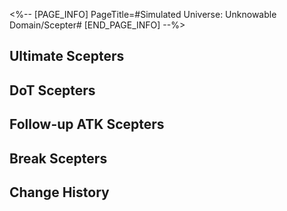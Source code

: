 <%-- [PAGE_INFO]
PageTitle=#Simulated Universe: Unknowable Domain/Scepter#
[END_PAGE_INFO] --%>
{{Simulated Universe: Unknowable Domain Tabs}}
{{Stub|General gameplay details}}

==Ultimate Scepters==
{{Scepter Information/Header}}
{{Scepter Information
|name     = Evolution Alter: Extreme{{subst:void|<!--$UPLOAD:<<SpriteOutput/Rogue/DLC/RogueMagic/SceptreIcon/SceptreFigures/RogueMagicScepter_Ultimate_01.png>-<Scepter Evolution Alter: Extreme.png>-<Scepter Icons>>-->}}
|type     = Charge
|unlock   = 
|effect   =
After an ally target uses Ultimate, restores 50 Charge. Attacks when Charge reaches 120.
----
{{Color|blue|"Bounce"}} deals Ice Ultimate DMG equal to {{Color|h|200%}} base DMG to random enemy targets, repeating {{SU Rarity Vars|8|12|16}} time(s). When dealing DMG, apply to the target 1 stack(s) of "Delay: Cataclysm": When Weakness is Broken, deals Ice Ultimate DMG equal to {{Color|h|150%}} to random enemy targets with "Delay: Cataclysm" and remove 1 stack of this effect, repeating until no target on the field possesses this effect. This effect stacks up to {{SU Rarity Vars|8|12|16}} time(s) and lasts for 2 turn(s). When the target with the effect is defeated, this effect is transferred to random enemy targets.
|story    = ''"Evolution is the antithesis of intellect. Only by devolving into the most fundamental state can one attain truth."''<br /><br />Is there a perfect medium for wisdom to exist? As the inorganic bionic neuron clusters of the Mechanical Emperor, the Scepters should possess the property of bearing intelligence. The School of Evolutionary Perfection scholars once suspected that #Rubert II used the Scepters as a cerebral extension of thought expansion to generate enough computational power to destroy half the universe with his mortal body. Though the IPC has imposed many restrictions on inorganic lifeform research projects, that has not prevented scholars' academic efforts from being slowly diverted from flesh to metal.<br />It is as Scholar Torkirk declared: Beyond minuscule protein balls and limited lifespans, we will eventually create intelligence that transcends all.<br /><div align="right"> &mdash; ''Chronicles of the Scholars' Strife'' Candelagraph Historian, Kerhasan</div>
|notes    = 
|mentions = 
}}
{{Scepter Information
|name     = Evolution Alter: Flesh{{subst:void|<!--$UPLOAD:<<SpriteOutput/Rogue/DLC/RogueMagic/SceptreIcon/SceptreFigures/RogueMagicScepter_Ultimate_02.png>-<Scepter Evolution Alter: Flesh.png>-<Scepter Icons>>-->}}
|type     = Charge
|unlock   = 
|effect   =
After ally targets attack, this unit regenerates 6 Charge(s) for every enemy target hit and attacks when its Charge reaches 120.
----
{{Color|blue|"AoE ATK"}} deals Fire Ultimate DMG equal to {{SU Rarity Vars|200%|300%|400%}} base DMG to all enemies, repeating 3 time(s). When attacking, applies to the target "Delay: Self-Immolation": After taking DMG exceeding 50% of Max HP, deals 1 time(s) of Fire Ultimate DMG equal to {{SU Rarity Vars|200%|300%|500%}} base DMG, removing the effect after it activates, lasting for 2 turn(s).
|story    = ''If the self-iteration of inorganic lifeforms bestowed them with transcendence, then organic life can also intentionally tread the path of active evolution, enhancing the functions of their intelligent medium. As such, the School of Evolutionary Perfection found a batch of excellent collaboration subjects &mdash; the Denizens of Abundance.''<br /><br />Is there a perfect medium for wisdom to exist? As the inorganic bionic neuron clusters of the Mechanical Emperor, the Scepters should possess the property of bearing intelligence. The School of Evolutionary Perfection scholars once suspected that #Rubert II used the Scepters as a cerebral extension of thought expansion to generate enough computational power to destroy half the universe with his mortal body. Though the IPC has imposed many restrictions on inorganic lifeform research projects, that has not prevented scholars' academic efforts from being slowly diverted from flesh to metal.<br />It is as Scholar Torkirk declared: Beyond minuscule protein balls and limited lifespans, we will eventually create intelligence that transcends all.<br /><div align="right"> &mdash; ''Chronicles of the Scholars' Strife'' Candelagraph Historian, Kerhasan</div>
|notes    = 
|mentions = 
}}
{{Scepter Information
|name     = Evolution Alter: Meme{{subst:void|<!--$UPLOAD:<<SpriteOutput/Rogue/DLC/RogueMagic/SceptreIcon/SceptreFigures/RogueMagicScepter_Ultimate_03.png>-<Scepter Evolution Alter: Meme.png>-<Scepter Icons>>-->}}
|type     = Charge
|unlock   = Clear "Someone's Mausoleum" to unlock
|effect   =
After an ally target takes action, restores 10 Charge. Attacks when Charge reaches 120.
----
{{Color|blue|"Blast"}} deals 1 instance(s) of Ice Ultimate DMG equal to {{SU Rarity Vars|200%|300%|400%}} base DMG to random enemy targets, and deals Ice Ultimate DMG equal to {{SU Rarity Vars|100%|150%|200%}} base DMG to adjacent targets, repeating 3 time(s). When attacking, applies to the target "Delay: Lunacy": After receiving Ultimate DMG from any ally target's attack, additionally take 1 instance(s) of Ice Ultimate DMG equal to {{SU Rarity Vars|100%|200%|400%}} base DMG, and deals Ice Ultimate DMG equal to {{SU Rarity Vars|50%|100%|200%}} base DMG to adjacent targets. This effect can activate no more than 2 time(s) and lasts 2 turn(s).
|story    = ''If all of humanity could be memetized, it is foreseeable that war, sickness, and many of society's conflicts will be permanently quelled. But if that time comes, will we be pathstriders of Erudition, or emissaries of Remembrance?''<br /><br />Is there a perfect medium for wisdom to exist? As the inorganic bionic neuron clusters of the Mechanical Emperor, the Scepters should possess the property of bearing intelligence. The School of Evolutionary Perfection scholars once suspected that #Rubert II used the Scepters as a cerebral extension of thought expansion to generate enough computational power to destroy half the universe with his mortal body. Though the IPC has imposed many restrictions on inorganic lifeform research projects, that has not prevented scholars' academic efforts from being slowly diverted from flesh to metal.<br />It is as Scholar Torkirk declared: Beyond minuscule protein balls and limited lifespans, we will eventually create intelligence that transcends all.<br /><div align="right"> &mdash; ''Chronicles of the Scholars' Strife'' Candelagraph Historian, Kerhasan</div>
|notes    = 
|mentions = 
}}
{{Scepter Information
|name     = Evolution Alter: Shapeless{{subst:void|<!--$UPLOAD:<<SpriteOutput/Rogue/DLC/RogueMagic/SceptreIcon/SceptreFigures/RogueMagicScepter_Ultimate_04.png>-<Scepter Evolution Alter: Shapeless.png>-<Scepter Icons>>-->}}
|type     = Speed
|unlock   = Clear "Future Rehearsal" to unlock
|effect   =
Summons a Scepter with 100 SPD. Attacks when taking action.
----
{{Color|blue|"Focus"}} deals 3 instance(s) of Quantum Ultimate DMG equal to {{SU Rarity Vars|300%|450%|600%}} base DMG to the enemy target with the highest HP. When attacking, applies to the target "Delay: Possession": For every 3 enemy target(s) defeated, take 3 instance(s) of Quantum Ultimate DMG equal to {{SU Rarity Vars|200%|300%|500%}} base DMG, effective for no more than 2 time(s), lasting for 2 turn(s).
|story    = ''The University of Veritas Secundum used "Is Shapeless the next evolutionary state of humanity" as a debate topic, but we know that be they heliobi or Sulank, a genius was never born from their ranks.''<br /><br />Is there a perfect medium for wisdom to exist? As the inorganic bionic neuron clusters of the Mechanical Emperor, the Scepters should possess the property of bearing intelligence. The School of Evolutionary Perfection scholars once suspected that #Rubert II used the Scepters as a cerebral extension of thought expansion to generate enough computational power to destroy half the universe with his mortal body. Though the IPC has imposed many restrictions on inorganic lifeform research projects, that has not prevented scholars' academic efforts from being slowly diverted from flesh to metal.<br />It is as Scholar Torkirk declared: Beyond minuscule protein balls and limited lifespans, we will eventually create intelligence that transcends all.<br /><div align="right"> &mdash; ''Chronicles of the Scholars' Strife'' Candelagraph Historian, Kerhasan</div>
|notes    = 
|mentions = 
}}
{{Scepter Information
|name     = Evolution Alter: Lunary{{subst:void|<!--$UPLOAD:<<SpriteOutput/Rogue/DLC/RogueMagic/SceptreIcon/SceptreFigures/RogueMagicScepter_Ultimate_05.png>-<Scepter Evolution Alter: Lunary.png>-<Scepter Icons>>-->}}
|type     = Speed
|unlock   = Clear "Fading Empire" to unlock
|effect   =
Summons a Scepter with 100 SPD. Attacks when taking action.
----
{{Color|blue|"AoE ATK"}} deals Fire Ultimate DMG equal to {{SU Rarity Vars|100%|150%|200%}} base DMG to all enemies, repeating 2 time(s). When attacking, applies to the target "Delay: Obliteration": When defeated, deals 1 instance(s) of Fire Ultimate DMG equal to {{SU Rarity Vars|320%|480%|800%}} base DMG to all enemies, removing the effect after it activates, lasting for 2 turn(s).
|story    = ''"Evolve! We need an evolution!" The mad Torkirk stood atop the bodies of his colleagues, eventually dying of heart failure.''<br /><br />Is there a perfect medium for wisdom to exist? As the inorganic bionic neuron clusters of the Mechanical Emperor, the Scepters should possess the property of bearing intelligence. The School of Evolutionary Perfection scholars once suspected that #Rubert II used the Scepters as a cerebral extension of thought expansion to generate enough computational power to destroy half the universe with his mortal body. Though the IPC has imposed many restrictions on inorganic lifeform research projects, that has not prevented scholars' academic efforts from being slowly diverted from flesh to metal.<br />It is as Scholar Torkirk declared: Beyond minuscule protein balls and limited lifespans, we will eventually create intelligence that transcends all.<br /><div align="right"> &mdash; ''Chronicles of the Scholars' Strife'' Candelagraph Historian, Kerhasan</div>
|notes    = 
|mentions = 
}}
{{Scepter Information
|name     = Evolution Alter: Mechanical{{subst:void|<!--$UPLOAD:<<SpriteOutput/Rogue/DLC/RogueMagic/SceptreIcon/SceptreFigures/RogueMagicScepter_Ultimate_06.png>-<Scepter Evolution Alter: Mechanical.png>-<Scepter Icons>>-->}}
|type     = Speed
|unlock   = Clear "Ice-Cold Technology" to unlock
|effect   =
Summons a Scepter with 100 SPD. Attacks when taking action.
----
{{Color|blue|"Blast"}} deals 3 instance(s) of Lightning Ultimate DMG equal to {{SU Rarity Vars|200%|300%|400%}} base DMG to the enemy target with the highest HP, and deals Lightning Ultimate DMG equal to {{SU Rarity Vars|100%|150%|200%}} base DMG to the adjacent targets. When attacking, applies to the target "Delay: Cleanse": When enemy targets enter battle, immediately deals 1 instance(s) of Lightning Ultimate DMG equal to {{SU Rarity Vars|100%|200%|500%}} base DMG, and deals Lightning Ultimate DMG equal to {{SU Rarity Vars|50%|100%|250%}} base DMG to adjacent targets. This effect can activate no more than 5 times and lasts for 2 turn(s). If no enemy targets enter battle, then deal this DMG to the holder of this effect.
|story    = ''"Equipped with an inorganic Anti-Organic Equation and an organic body, is the existence of Rubert II not the answer to the question?" After concluding the report at the forum, historical records on Scholar ████████ disappeared thereafter.''<br /><br />Is there a perfect medium for wisdom to exist? As the inorganic bionic neuron clusters of the Mechanical Emperor, the Scepters should possess the property of bearing intelligence. The School of Evolutionary Perfection scholars once suspected that #Rubert II used the Scepters as a cerebral extension of thought expansion to generate enough computational power to destroy half the universe with his mortal body. Though the IPC has imposed many restrictions on inorganic lifeform research projects, that has not prevented scholars' academic efforts from being slowly diverted from flesh to metal.<br />It is as Scholar Torkirk declared: Beyond minuscule protein balls and limited lifespans, we will eventually create intelligence that transcends all.<br /><div align="right"> &mdash; ''Chronicles of the Scholars' Strife'' Candelagraph Historian, Kerhasan</div>
|notes    = 
|mentions = 
}}
{{Scepter Information/Footer}}

==DoT Scepters==
{{Scepter Information/Header}}
{{Scepter Information
|name     = Creation Alter: Model Planet{{subst:void|<!--$UPLOAD:<<SpriteOutput/Rogue/DLC/RogueMagic/SceptreIcon/SceptreFigures/RogueMagicScepter_Dot_01.png>-<Scepter Creation Alter: Model Planet.png>-<Scepter Icons>>-->}}
|type     = Charge
|unlock   = 
|effect   =
After an ally target uses Ultimate, restores 50 Charge. Attacks when Charge reaches 120.
----
{{Color|blue|"Bounce"}} deals Fire DMG equals to {{Color|h|200%}} base DMG to random enemy targets, repeating {{SU Rarity Vars|8|12|16}} time(s). Every time it deals DMG, inflict 1 stack(s) of special Burn state, "Starcrown": At the start of each turn, takes Fire DoT equal to {{SU Rarity Vars|80%|100%|200%}} base DMG, stacking up to 4 time(s) and lasting for 2 turn(s). Each stack of "Starcrown" lowers the target's DEF by {{SU Rarity Vars|5%|7.5%|10%}}.
|story    = ''By arranging magnetic field particles according to the model, then compressing them, they successfully used the Scepters to create a small planet. In the face of such immense power provided just by a sliver of the emperor's estate, one is chilled to the bone even if it was merely described in verbiage.''<br /><br />Before embarking unto the starry skies, Professor Groudo of Longchime once opined that humanity could master the universe using only four fundamental forces. Scholars would later mockingly call this model the "Kingdom of Heaven." Just like everything else the Amber Lord did, the unobservability and irreproducibility of Imaginary energy and the Paths raised an insurmountable wall against the establishment of the grand unified equation. The experiments in analyzing the Paths by the School of Pure Creation are seen as blasphemous by the devout, but to reconstruct the entire cosmos with the smallest unit as its building block... Is that not the true manifestation of Erudition?<br />Scholars of the School of Pure Creation are like fireworks &mdash; ephemeral, yet leaving behind myriad sparks for future seekers of knowledge.<br /><div align="right"> &mdash; ''Chronicles of the Scholars' Strife'' Candelagraph Historian, Kerhasan</div>
|notes    = 
|mentions = 
}}
{{Scepter Information
|name     = Creation Alter: Integration{{subst:void|<!--$UPLOAD:<<SpriteOutput/Rogue/DLC/RogueMagic/SceptreIcon/SceptreFigures/RogueMagicScepter_Dot_04.png>-<Scepter Creation Alter: Integration.png>-<Scepter Icons>>-->}}
|type     = Speed
|unlock   = Clear "Ice-Cold Technology" to unlock
|effect   =
Summons a Scepter with 100 SPD. Attacks when taking action.
----
{{Color|blue|"Focus"}} deals 3 instance(s) of Quantum DMG equal to {{SU Rarity Vars|300%|450%|600%}} base DMG to the enemy target with the most DoTs in possession. Every time this DMG is dealt, 1 DoT on the target immediately deals DMG at a multiplier equal to {{SU Rarity Vars|200%|300%|500%}} of the original DMG.
|story    = ''The physical is the building block, and the energy is the puzzle. Piecing them together from particles, and finally the entire universe. In the age when the School of Pure Creation's wielded its influence at its grandest, you could have heard such an intelligent children's song across all corners of the Cosmos.''<br /><br />Before embarking unto the starry skies, Professor Groudo of Longchime once opined that humanity could master the universe using only four fundamental forces. Scholars would later mockingly call this model the "Kingdom of Heaven." Just like everything else the Amber Lord did, the unobservability and irreproducibility of Imaginary energy and the Paths raised an insurmountable wall against the establishment of the grand unified equation. The experiments in analyzing the Paths by the School of Pure Creation are seen as blasphemous by the devout, but to reconstruct the entire cosmos with the smallest unit as its building block, is that not the true manifestation of the Erudition?<br />Scholars of the School of Pure Creation are like fireworks &mdash; ephemeral, yet leaving behind myriad sparks for future seekers of knowledge.<br /><div align="right"> &mdash; ''Chronicles of the Scholars' Strife'' Candelagraph Historian, Kerhasan</div>
|notes    = 
|mentions = 
}}
{{Scepter Information
|name     = Creation Alter: Scan{{subst:void|<!--$UPLOAD:<<SpriteOutput/Rogue/DLC/RogueMagic/SceptreIcon/SceptreFigures/RogueMagicScepter_Dot_02.png>-<Scepter Creation Alter: Scan.png>-<Scepter Icons>>-->}}
|type     = Charge
|unlock   = 
|effect   =
When an enemy target is inflicted with DoT, restores 2 Charge. Attacks when Charge reaches 120.
----
{{Color|blue|"AoE ATK"}} deals Fire DMG equal to {{SU Rarity Vars|150%|200%|300%}} base DMG to all enemies, repeating 3 time(s), and immediately makes all DoTs currently possessed by the target to deal DMG at a multiplier of {{SU Rarity Vars|50%|75%|100%}} of the original DMG.
|story    = ''"Everyone try taking a step back, and view the individual as the smallest unit. Disperse and scan a Pathstrider's information &mdash; will one then be able to grasp the structural principles of a Pathstrider?" ███████ candidly confessed to his crimes. But up to the moment of his execution, his face was all smiles.''<br /><br />Before embarking unto the starry skies, Professor Groudo of Longchime once opined that humanity could master the universe using only four fundamental forces. Scholars would later mockingly call this model the "Kingdom of Heaven." Just like everything else the Amber Lord did, the unobservability and irreproducibility of imaginary energy and the Paths raised an insurmountable wall against the establishment of the grand unified equation. The experiments in analyzing the Paths by the School of Pure Creation are seen as blasphemous by the devout, but to reconstruct the entire cosmos with the smallest unit as its building block, is that not the true manifestation of the Erudition?<br />Scholars of the School of Pure Creation are like fireworks &mdash; ephemeral, yet leaving behind myriad sparks for future seekers of knowledge.<br /><div align="right"> &mdash; ''Chronicles of the Scholars' Strife'' Candelagraph Historian, Kerhasan</div>
|notes    = 
|mentions = 
}}
{{Scepter Information
|name     = Creation Alter: Error{{subst:void|<!--$UPLOAD:<<SpriteOutput/Rogue/DLC/RogueMagic/SceptreIcon/SceptreFigures/RogueMagicScepter_Dot_03.png>-<Scepter Creation Alter: Error.png>-<Scepter Icons>>-->}}
|type     = Charge
|unlock   = 
|effect   =
When an enemy target receives damage from DoTs, restores 2 Charge. Attacks when Charge reaches 120.
----
{{Color|blue|"Blast"}} deals 1 instance(s) of Wind DMG equal to {{SU Rarity Vars|200%|400%|800%}} base DMG to random enemy targets and deals Wind DMG equal to {{SU Rarity Vars|100%|200%|400%}} base DMG to adjacent targets, repeating 3 time(s). Inflict to the target the special Wind Shear state "Turbulence": At the start of every turn, take Wind DoT equal to {{SU Rarity Vars|200%|300%|400%}} base DMG, and inflict 1 DoT on this unit apart from "Turbulence" to 1 random adjacent target only at the start of a turn, lasting for 1 turn(s).
|story    = ''The analysis of the Celesticomet Alloy's composition concluded in failure. The IPC has declined to provide more samples for the School of Pure Creation. Matter affected by Preservation acquired unreproducible properties after the cooldown, and as such, had become a type of unique Curio.''<br /><br />Before embarking unto the starry skies, Professor Groudo of Longchime once opined that humanity could master the universe using only four fundamental forces. Scholars would later mockingly call this model the "Kingdom of Heaven." Just like everything else the Amber Lord did, the unobservability and irreproducibility of imaginary energy and the Paths raised an insurmountable wall against the establishment of the grand unified equation. The experiments in analyzing the Paths by the School of Pure Creation are seen as blasphemous by the devout, but to reconstruct the entire cosmos with the smallest unit as its building block, is that not the true manifestation of the Erudition?<br />Scholars of the School of Pure Creation are like fireworks &mdash; ephemeral, yet leaving behind myriad sparks for future seekers of knowledge.<br /><div align="right"> &mdash; ''Chronicles of the Scholars' Strife'' Candelagraph Historian, Kerhasan</div>
|notes    = 
|mentions = 
}}
{{Scepter Information
|name     = Creation Alter: Relevance{{subst:void|<!--$UPLOAD:<<SpriteOutput/Rogue/DLC/RogueMagic/SceptreIcon/SceptreFigures/RogueMagicScepter_Dot_05.png>-<Scepter Creation Alter: Relevance.png>-<Scepter Icons>>-->}}
|type     = Speed
|unlock   = Clear "Fading Empire" to unlock
|effect   =
Summons a Scepter with 100 SPD. Attacks when taking action.
----
{{Color|blue|"Bounce"}} deals Lightning DMG equal to {{Color|h|100%}} base DMG to random enemy targets, repeating {{SU Rarity Vars|8|12|16}} time(s). Every time it deals DMG, inflict 1 stack(s) of the special Shock state, "Ionization" stacking up to {{SU Rarity Vars|8|12|16}} time(s) and lasting for 2 turn(s): At the start of each turn, takes Lightning DoT equal to {{SU Rarity Vars|120%|150%|300%}} base DMG, and additionally takes effect 2 time(s) only at the start of a turn on a random target at a multiplier of {{Color|h|50%}} of the original DMG. Each stack increases the DMG multiplier by {{Color|h|10[i]%}}.
|story    = ''The power of the Paths, which connects pathstriders and Aeons &mdash; If we could grasp its occurrence mechanism and perform quantitative analysis, could we mass-produce pathstriders as industrial products? That was the question Mollett asked.''<br /><br />Before embarking unto the starry skies, Professor Groudo of Longchime once opined that humanity could master the universe using only four fundamental forces. Scholars would later mockingly call this model the "Kingdom of Heaven." Just like everything else the Amber Lord did, the unobservability and irreproducibility of imaginary energy and the Paths raised an insurmountable wall against the establishment of the grand unified equation. The experiments in analyzing the Paths by the School of Pure Creation are seen as blasphemous by the devout, but to reconstruct the entire cosmos with the smallest unit as its building block, is that not the true manifestation of the Erudition?<br />Scholars of the School of Pure Creation are like fireworks &mdash; ephemeral, yet leaving behind myriad sparks for future seekers of knowledge.<br /><div align="right"> &mdash; ''Chronicles of the Scholars' Strife'' Candelagraph Historian, Kerhasan</div>
|notes    = 
|mentions = 
}}
{{Scepter Information
|name     = Creation Alter: Revision{{subst:void|<!--$UPLOAD:<<SpriteOutput/Rogue/DLC/RogueMagic/SceptreIcon/SceptreFigures/RogueMagicScepter_Dot_06.png>-<Scepter Creation Alter: Revision.png>-<Scepter Icons>>-->}}
|type     = Speed
|unlock   = Clear "Future Rehearsal" to unlock
|effect   =
Summons a Scepter with 100 SPD. Attacks when taking action.
----
{{Color|blue|"AoE ATK"}} deals Physical DMG equal to {{SU Rarity Vars|200%|300%|400%}} base DMG to all enemies, repeating 2 time(s). When attacking, inflict the special Bleed effect "Peeled": At the start of every turn, takes Physical DoT, and makes all currently possessed DoTs deal DMG at a multiplier of {{SU Rarity Vars|100%|150%|300%}} of the original DMG only at the start of a turn, lasting for 2 turn(s).
|story    = ''The same command, run on the Scepters and planet Plato's creation unit, obtained different results. Regarding this, some have guessed that the relic purposely corrected the command's error in the black box while calculating the problem.''<br /><br />Before embarking unto the starry skies, Professor Groudo of Longchime once opined that humanity could master the universe using only four fundamental forces. Scholars would later mockingly call this model the "Kingdom of Heaven." Just like everything else the Amber Lord did, the unobservability and irreproducibility of imaginary energy and the Paths raised an insurmountable wall against the establishment of the grand unified equation. The experiments in analyzing the Paths by the School of Pure Creation are seen as blasphemous by the devout, but to reconstruct the entire cosmos with the smallest unit as its building block, is that not the true manifestation of the Erudition?<br />Scholars of the School of Pure Creation are like fireworks &mdash; ephemeral, yet leaving behind myriad sparks for future seekers of knowledge.<br /><div align="right"> &mdash; ''Chronicles of the Scholars' Strife'' Candelagraph Historian, Kerhasan</div>
|notes    = 
|mentions = 
}}
{{Scepter Information/Footer}}

==Follow-up ATK Scepters==
{{Scepter Information/Header}}
{{Scepter Information
|name     = Energy Alter: Stagnation{{subst:void|<!--$UPLOAD:<<SpriteOutput/Rogue/DLC/RogueMagic/SceptreIcon/SceptreFigures/RogueMagicScepter_Follow_01.png>-<Scepter Energy Alter: Stagnation.png>-<Scepter Icons>>-->}}
|type     = Charge
|unlock   = Clear "Ice-Cold Technology" to unlock
|effect   =
After an ally target takes action, restores 10 Charge. Attacks when Charge reaches 120.
----
{{Color|blue|"Bounce"}} deals Ice Follow-up ATK DMG equal to {{Color|h|150%}} base DMG to random enemy targets, repeating {{SU Rarity Vars|8|12|16}} time(s), and the first DMG instance against each target is guaranteed to CRIT. Each instance of DMG dealt inflicts "Disorient": When a target is hit by Follow-up ATK, this attack's CRIT Rate increases by {{Color|h|{{SU Rarity Vars|0.02|0.04|0.06}}[f1]%}} and CRIT DMG increases by {{SU Rarity Vars|4%|8%|12%}} for every debuff currently on the target. Up to 6 debuffs are taken into account, lasting for 2 turns.
|story    = ''As expected, the research of the School of Interstellar Energy Resources faced significant hurdles. Not only were they beset by technical bottlenecks, but there was also resistance from traditional energy suppliers. Even the different departments within the IPC had varying attitudes toward new energy sources.''<br /><br />During the Interstellar Energy War, the IPC invested massive funds to supercharge the progress of the Intelligentsia Guild's breakthrough developments in multiple fields, including drilling, energy storage, and detection. In order to achieve the goal of developing a new energy source superb in both quality and yield, the Scepter quotas of the various schools prioritized the research requirements of the School of Interstellar Energy Resources. Even so, there are multiple historical records stating that under the Guild's directives, the School of Interstellar Energy Resources once deliberately delayed the extrapolation progress of the Scepters...<br />By perusing later historical records, countless incidents caused the protraction of this war in the worst possible manner. I can't help but wonder if there is some unseen force in the darkness that is manipulating our path forward?<br /><div align="right"> &mdash; ''Chronicles of the Scholars' Strife'' Candelagraph Historian, Kerhasan</div>
|notes    = 
|mentions = 
}}
{{Scepter Information
|name     = Energy Alter: Compression{{subst:void|<!--$UPLOAD:<<SpriteOutput/Rogue/DLC/RogueMagic/SceptreIcon/SceptreFigures/RogueMagicScepter_Follow_02.png>-<Scepter Energy Alter: Compression.png>-<Scepter Icons>>-->}}
|type     = Charge
|unlock   = Clear "Fading Empire" to unlock
|effect   =
After an ally target performs Follow-up ATK, restores 20 Charge. Attacks when Charge reaches 120.
----
{{Color|blue|"Focus"}} deals 3 instance(s) of Wind Follow-up ATK DMG equal to {{SU Rarity Vars|300%|450%|600%}} base DMG to the enemy target who currently has the highest HP, with a 50% chance to CRIT and also inflicts "Disgrace": After every 4 attacks received, additionally receive 1 instance of Follow-up ATK DMG of a random Type equal to {{SU Rarity Vars|500%|750%|1000%}} base DMG, lasting for 2 turn(s).
|story    = ''A satirical poem that has made its rounds within the Guild for a century may yet explain everyone's enmity towards the School of Interstellar Energy Resources: The young own the most, the inept wear the crown, the laughable fill the stage, and the ignorant claim renown.''<br /><br />During the Interstellar Energy War, the IPC invested massive funds to supercharge the progress of the Intelligentsia Guild's breakthrough developments in multiple fields, including drilling, energy storage, and detection. In order to achieve the goal of developing a new energy source superb in both quality and yield, the Scepter quotas of the various schools prioritized the research requirements of the School of Interstellar Energy Resources. Even so, there are multiple historical records stating that under the Intelligentsia Guild's directives, the School of Interstellar Energy Resources once deliberately delayed the extrapolation progress of the Scepters...<br />By perusing later historical records, countless incidents caused the protraction of this war in the worst possible manner. I can't help but wonder if there is some unseen force in the darkness that is manipulating our path forward?<br /><div align="right"> &mdash; ''Chronicles of the Scholars' Strife'' Candelagraph Historian, Kerhasan</div>
|notes    = 
|mentions = 
}}
{{Scepter Information
|name     = Energy Alter: Saturation{{subst:void|<!--$UPLOAD:<<SpriteOutput/Rogue/DLC/RogueMagic/SceptreIcon/SceptreFigures/RogueMagicScepter_Follow_03.png>-<Scepter Energy Alter: Saturation.png>-<Scepter Icons>>-->}}
|type     = Charge
|unlock   = Clear "Fading Empire" to unlock
|effect   =
After an ally target uses Ultimate, restores 50 Charge. Attacks when Charge reaches 120.
----
{{Color|blue|"AoE ATK"}} deals Ice Follow-up ATK DMG equal to {{SU Rarity Vars|400%|600%|800%}} base DMG to all enemies with a 30% chance to CRIT, repeating 2 time(s). Also, inflict on the targets "Slander": When receiving DMG, the CRIT Rate of the DMG increases by {{SU Rarity Vars|5%|10%|15%}}. When taking CRIT DMG from Follow-up ATK, additionally take DMG of a random Type equal to {{SU Rarity Vars|10%|20%|30%}} base DMG, lasting for 2 turn(s).
|story    = ''As a matter of fact, the available amount of total energy of the cosmos in its current phase far exceeds its needs. Yet, this has not prevented the outbreak of wars across the universe.''<br /><br />During the Interstellar Energy War, the IPC invested massive funds to supercharge the progress of the Intelligentsia Guild's breakthrough developments in multiple fields, including drilling, energy storage, and detection. In order to achieve the goal of developing a new energy source superb in both quality and yield, the Scepter quotas of the various schools prioritized the research requirements of the School of Interstellar Energy Resources. Even so, there are multiple historical records stating that under the Intelligentsia Guild's directives, the School of Interstellar Energy Resources once deliberately delayed the extrapolation progress of the Scepters...<br />By perusing later historical records, countless incidents caused the protraction of this war in the worst possible manner. I can't help but wonder if there is some unseen force in the darkness that is manipulating our path forward?<br /><div align="right"> &mdash; ''Chronicles of the Scholars' Strife'' Candelagraph Historian, Kerhasan</div>
|notes    = 
|mentions = 
}}
{{Scepter Information
|name     = Energy Alter: Investment{{subst:void|<!--$UPLOAD:<<SpriteOutput/Rogue/DLC/RogueMagic/SceptreIcon/SceptreFigures/RogueMagicScepter_Follow_04.png>-<Scepter Energy Alter: Investment.png>-<Scepter Icons>>-->}}
|type     = Speed
|unlock   = Clear "Fading Empire" to unlock
|effect   =
Summons a Scepter with 100 SPD. Attacks when taking action.
----
{{Color|blue|"Bounce"}} deals Imaginary Follow-up ATK DMG equal to {{Color|h|200%}} base DMG to random enemy targets with a {{SU Rarity Vars|30%|40%|50%}} chance to CRIT, repeating {{SU Rarity Vars|8|12|16}} time(s). When dealing DMG, it inflicts 1 stack(s) of "Opportunism": Each stack increases the Follow-up ATK DMG taken by the target by {{SU Rarity Vars|4%|8%|12%}}, up to 6 stacks, lasting for 2 turn(s).
|story    = ''The development of energy isn't to ensure the well-being of everyone, but instead to prevent others from possessing more than you do.''<br /><br />During the Interstellar Energy War, the IPC invested massive funds to supercharge the progress of the Intelligentsia Guild's breakthrough developments in multiple fields, including drilling, energy storage, and detection. In order to achieve the goal of developing a new energy source superb in both quality and yield, the Scepter quotas of the various schools prioritized the research requirements of the School of Interstellar Energy Resources. Even so, there are multiple historical records stating that under the Intelligentsia Guild's directives, the School of Interstellar Energy Resources once deliberately delayed the extrapolation progress of the Scepters...<br />By perusing later historical records, countless incidents caused the protraction of this war in the worst possible manner. I can't help but wonder if there is some unseen force in the darkness that is manipulating our path forward?<br /><div align="right"> &mdash; ''Chronicles of the Scholars' Strife'' Candelagraph Historian, Kerhasan</div>
|notes    = 
|mentions = 
}}
{{Scepter Information
|name     = Energy Alter: Hypothetical{{subst:void|<!--$UPLOAD:<<SpriteOutput/Rogue/DLC/RogueMagic/SceptreIcon/SceptreFigures/RogueMagicScepter_Follow_05.png>-<Scepter Energy Alter: Hypothetical.png>-<Scepter Icons>>-->}}
|type     = Speed
|unlock   = Clear "Someone's Mausoleum" to unlock
|effect   =
Summons a Scepter with 100 SPD. Attacks when taking action.
----
{{Color|blue|"Focus"}} deals 3 instance(s) of Quantum Follow-up ATK DMG equal to {{SU Rarity Vars|300%|450%|600%}} base DMG to the enemy target who currently has the lowest HP. If this attack defeats the target, then attacks 1 additional time, increases <u>Amplification</u> by {{SU Rarity Vars|10%|20%|30%}}, and advances all ally targets' actions by {{SU Rarity Vars|5%|10%|15%}}.
|story    = ''Some History Fictionologists jest that #Rubert II measured each life equally. He equally believed that, apart from himself, all existence did not possess free will, even Aeons. Though somewhat absurd, this rumor creatively explains why the Scepters did not gain sentience.''<br /><br />During the Interstellar Energy War, the IPC invested massive funds to supercharge the progress of the Intelligentsia Guild's breakthrough developments in multiple fields, including drilling, energy storage, and detection. In order to achieve the goal of developing a new energy source superb in both quality and yield, the Scepter quotas of the various schools prioritized the research requirements of the School of Interstellar Energy Resources. Even so, there are multiple historical records stating that under the Intelligentsia Guild's directives, the School of Interstellar Energy Resources once deliberately delayed the extrapolation progress of the Scepters...<br />By perusing later historical records, countless incidents caused the protraction of this war in the worst possible manner. I can't help but wonder if there is some unseen force in the darkness that is manipulating our path forward?<br /><div align="right"> &mdash; ''Chronicles of the Scholars' Strife'' Candelagraph Historian, Kerhasan</div>
|notes    = 
|mentions = 
}}
{{Scepter Information
|name     = Energy Alter: Deficiency{{subst:void|<!--$UPLOAD:<<SpriteOutput/Rogue/DLC/RogueMagic/SceptreIcon/SceptreFigures/RogueMagicScepter_Follow_06.png>-<Scepter Energy Alter: Deficiency.png>-<Scepter Icons>>-->}}
|type     = Speed
|unlock   = Clear "Someone's Mausoleum" to unlock
|effect   =
Summons a Scepter with 100 SPD. Attacks when taking action.
----
{{Color|blue|"Blast"}} deals 1 instance(s) of Imaginary Follow-up ATK DMG equal to {{SU Rarity Vars|200%|400%|800%}} base DMG to random enemy targets and deals Imaginary Follow-up ATK DMG equal to {{SU Rarity Vars|100%|200%|400%}} base DMG to adjacent targets, repeating 4 time(s). Each instance of DMG dealt applies to the target "Bounty": After taking 5 attacks or when defeated, regenerate Energy to all ally targets equal to {{SU Rarity Vars|5%|10%|20%}} of Max Energy and recover {{SU Rarity Vars|1|2|4}} Skill Point(s). This effect is removed after activation, lasting for 2 turn(s).
|story    = ''Imaginary energy &mdash; ever since Zandar proposed the Imaginary Tree theory &mdash; has loomed over the voyage of cosmic development like a dark cloud. Emanators' experiences typically lack referential value, and research on it can largely only be indirectly completed. It can be said that whoever masters the Imaginary wields the power of the cosmos.''<br /><br />During the Interstellar Energy War, the IPC invested massive funds to supercharge the progress of the Intelligentsia Guild's breakthrough developments in multiple fields, including drilling, energy storage, and detection. In order to achieve the goal of developing a new energy source superb in both quality and yield, the Scepter quotas of the various schools prioritized the research requirements of the School of Interstellar Energy Resources. Even so, there are multiple historical records stating that under the Guild's directives, the School of Interstellar Energy Resources once deliberately delayed the extrapolation progress of the Scepters...<br />By perusing later historical records, countless incidents caused the protraction of this war in the worst possible manner. I can't help but wonder if there is some unseen force in the darkness that is manipulating our path forward?<br /><div align="right"> &mdash; ''Chronicles of the Scholars' Strife'' Candelagraph Historian, Kerhasan</div>
|notes    = 
|mentions = 
}}
{{Scepter Information/Footer}}

==Break Scepters==
{{Scepter Information/Header}}
{{Scepter Information
|name     = Extrapolation Alter: Sealing{{subst:void|<!--$UPLOAD:<<SpriteOutput/Rogue/DLC/RogueMagic/SceptreIcon/SceptreFigures/RogueMagicScepter_Break_01.png>-<Scepter Extrapolation Alter: Sealing.png>-<Scepter Icons>>-->}}
|type     = Charge
|unlock   = Clear "Future Rehearsal" to unlock
|effect   =
If ally targets dealt Break DMG during their attack, this unit regenerates 15 Charge(s) after the attack and attacks when its Charge reaches 120.
----
{{Color|blue|"Focus"}} deals 3 instance(s) of Physical DMG equal to {{SU Rarity Vars|400%|600%|800%}} base DMG to the enemy target with the highest Max Toughness, and reduces {{SU Rarity Vars|15|20|30}} Toughness regardless of Weakness. If the target is Weakness Broken, deals Break DMG equal to {{SU Rarity Vars|100%|200%|400%}} of this unit's Physical Break DMG. When Breaking enemy target Weakness, triggers the Weakness Break effects of all ally characters' Types at a rate of {{SU Rarity Vars|100%|200%|400%}}.
|story    = ''Designating itself as a fixed point and drawing the boundaries of extrapolation, the Scepters view this as a completely closed system, achieving absolute interference over the movement of matter within a limited range. To a certain extent, this is fortuitously aligned with the goal of the Quantum History School.''<br /><br />The School of Psychohistory successfully foretold the annihilation of the nine-star cluster of the White Tin world &mdash; their exploits in future model extrapolations are unsurpassed. Yet, the Quantum History School that inherited the mantle became nothing more than the laughingstock of the universe. No one could understand their motive for shielding so many lowly scholars in the Futurological Congress. Subsequent analysis of the matter proffered that this act earned the vengeful ire of the Guild, resulting in their allocation of the least amount of computational power. But concurrently, support from the scholarly masses allowed them to secure a seat in the Four Cosmic Conundrums.<br />Is the future certain, or is it chaotic? If a perfect universal model is divined, mayhaps even the future can be confined within the circle of knowledge.<br /><div align="right"> &mdash; ''Chronicles of the Scholars' Strife'' Candelagraph Historian, Kerhasan</div>
|notes    = 
|mentions = 
}}
{{Scepter Information
|name     = Extrapolation Alter: Reversal{{subst:void|<!--$UPLOAD:<<SpriteOutput/Rogue/DLC/RogueMagic/SceptreIcon/SceptreFigures/RogueMagicScepter_Break_02.png>-<Scepter Extrapolation Alter: Reversal.png>-<Scepter Icons>>-->}}
|type     = Charge
|unlock   = Clear "Future Rehearsal" to unlock
|effect   =
When an enemy target is defeated or is Weakness Broken, restores 15 Charge. Attacks when Charge reaches 120.
----
{{Color|blue|"Focus"}} deals 3 instance(s) of Imaginary DMG equal to {{SU Rarity Vars|300%|450%|600%}} base DMG to the enemy target who currently has the lowest Toughness, and reduces {{SU Rarity Vars|15|20|30}} Toughness regardless of Weakness. If the target is Weakness Broken, deals Break DMG equal to {{SU Rarity Vars|400%|800%|1600%}} of this unit's Imaginary Break DMG. When attacking, applies to the target "Summation": After taking Break DMG, all other Weakness Broken enemy targets take DMG equal to {{Color|h|25%}} of the original DMG, lasting for 2 turn(s).
|story    = ''Replacing the smallest unit of prophecy with the scale of a star system, then incorporating technological advancements and collective psychological variables in phases &mdash; the experiments of future generations reaped significant benefits with this extrapolation proposal left behind by the School of Psychohistory.''<br /><br />The School of Psychohistory successfully foretold the annihilation of the nine-star cluster of the White Tin world &mdash; their exploits in future model extrapolations are unsurpassed. Yet, the Quantum History School that inherited the mantle became nothing more than the laughingstock of the universe. No one could understand their motive for shielding so many lowly scholars in the Futurological Congress. Subsequent analysis of the matter proffered that this act earned the vengeful ire of the Guild, resulting in their allocation of the least amount of computational power. But concurrently, support from the scholarly masses allowed them to secure a seat in the Four Cosmic Conundrums.<br />Is the future certain, or is it chaotic? If a perfect universal model is divined, mayhaps even the future can be confined within the circle of knowledge.<br /><div align="right"> &mdash; ''Chronicles of the Scholars' Strife'' Candelagraph Historian, Kerhasan</div>
|notes    = 
|mentions = 
}}
{{Scepter Information
|name     = Extrapolation Alter: Denouement{{subst:void|<!--$UPLOAD:<<SpriteOutput/Rogue/DLC/RogueMagic/SceptreIcon/SceptreFigures/RogueMagicScepter_Break_03.png>-<Scepter Extrapolation Alter: Denouement.png>-<Scepter Icons>>-->}}
|type     = Charge
|unlock   = Clear "Someone's Mausoleum" to unlock
|effect   =
After an ally target takes action, restores 10 Charge. Attacks when Charge reaches 120.
----
{{Color|blue|"Blast"}} deals 1 instance(s) of Quantum DMG equal to {{SU Rarity Vars|300%|450%|600%}} base DMG to the enemy target with the lowest Toughness, and reduces {{SU Rarity Vars|12|18|24}} Toughness regardless of Weakness. Also, deals Quantum DMG equal to {{SU Rarity Vars|150%|225%|300%}} base DMG to adjacent targets and reduces {{SU Rarity Vars|6|9|12}} Toughness regardless of Weakness, and deals Break DMG equal to {{Color|h|10[i]%}} of this unit's Quantum Break DMG if the target(s) are Weakness Broken, repeating 3 time(s). When attacking, applies to the target "Inference Beacon": After taking Break DMG, regenerates {{SU Rarity Vars|2|3|5}} Energy to all ally targets and advances their actions by {{SU Rarity Vars|2%|3%|5%}}. This effect is removed after it activates, lasting for 2 turn(s).
|story    = ''Because Terminus exists, therefore the future must be predetermined. This resolute belief in a predetermined future, borne of faith in the Finality, earned extensive propagation during the course of research.''<br /><br />The School of Psychohistory successfully foretold the annihilation of the nine-star cluster of the White Tin world &mdash; their exploits in future model extrapolations are unsurpassed. Yet, the Quantum History School that inherited the mantle became nothing more than the laughingstock of the universe. No one could understand their motive for shielding so many lowly scholars in the Futurological Congress. Subsequent analysis of the matter proffered that this act earned the vengeful ire of the Guild, resulting in their allocation of the least amount of computational power. But concurrently, support from the scholarly masses allowed them to secure a seat in the Four Cosmic Conundrums.<br />Is the future certain, or is it chaotic? If a perfect universal model is divined, mayhaps even the future can be confined within the circle of knowledge.<br /><div align="right"> &mdash; ''Chronicles of the Scholars' Strife'' Candelagraph Historian, Kerhasan</div>
|notes    = 
|mentions = 
}}
{{Scepter Information
|name     = Extrapolation Alter: Open{{subst:void|<!--$UPLOAD:<<SpriteOutput/Rogue/DLC/RogueMagic/SceptreIcon/SceptreFigures/RogueMagicScepter_Break_04.png>-<Scepter Extrapolation Alter: Open.png>-<Scepter Icons>>-->}}
|type     = Speed
|unlock   = Clear "Someone's Mausoleum" to unlock
|effect   =
Summons a Scepter with 100 SPD. Attacks when taking action.
----
{{Color|blue|"Bounce"}} deals Fire DMG equal to {{Color|h|150%}} base DMG to random enemy targets, repeating {{SU Rarity Vars|8|12|16}} time(s). This DMG reduces {{Color|h|8}} Toughness regardless of Weakness, and if the target is Weakness Broken, deals Break DMG equal to {{Color|h|100%}} of this unit's Fire Break DMG to the target. For every different enemy target receiving this DMG, applies 1 stack(s) of "Prophet" to all ally targets, which increases SPD by {{SU Rarity Vars|5%|10%|15%}}, staking up to 10 time(s) and lasting for 2 turn(s). After this unit takes action, removes 5 stack(s) of "Prophet."
|story    = ''During the Scepters' extrapolation, scholars discovered to their surprise that when unstable factors in the localized areas exceeded a certain threshold, the predictions' accuracy increased. Utilizing this property, by selectively increasing the unstable factor count, the initial conditions for "desensitization treatment" may be realized.''<br /><br />The School of Psychohistory successfully foretold the annihilation of the nine-star cluster of the White Tin world &mdash; their exploits in future model extrapolations are unsurpassed. Yet, the Quantum History School that inherited the mantle became nothing more than the laughingstock of the universe. No one could understand their motive for shielding so many lowly scholars in the Futurological Congress. Subsequent analysis of the matter proffered that this act earned the vengeful ire of the Guild, resulting in their allocation of the least amount of computational power. But concurrently, support from the scholarly masses allowed them to secure a seat in the Four Cosmic Conundrums.<br />Is the future certain, or is it chaotic? If a perfect universal model is divined, mayhaps even the future can be confined within the circle of knowledge.<br /><div align="right"> &mdash; ''Chronicles of the Scholars' Strife'' Candelagraph Historian, Kerhasan</div>
|notes    = 
|mentions = 
}}
{{Scepter Information
|name     = Extrapolation Alter: Collapse{{subst:void|<!--$UPLOAD:<<SpriteOutput/Rogue/DLC/RogueMagic/SceptreIcon/SceptreFigures/RogueMagicScepter_Break_05.png>-<Scepter Extrapolation Alter: Collapse.png>-<Scepter Icons>>-->}}
|type     = Speed
|unlock   = Clear "Future Rehearsal" to unlock
|effect   =
Summons a Scepter with 100 SPD. Attacks when taking action.
----
{{Color|blue|"AoE ATK"}} deals Ice DMG equal to {{SU Rarity Vars|200%|300%|400%}} base DMG to all enemies and reduces {{SU Rarity Vars|15|20|30}} Toughness regardless of Weakness, repeating 2 time(s). If the target is Weakness Broken, deals Break DMG equal to {{SU Rarity Vars|200%|400%|800%}} of this unit's Ice Break DMG. When attacking, applies to the target "Foreshadow": Increases Toughness reduced by {{SU Rarity Vars|10%|20%|30%}} for 2 turn(s).
|story    = ''They created a perfectly sealed experimental environment &mdash; from the residents' personalities to particle count, all information is brought under control. The Scepters' forecasts are impeccably perfect. However, according to estimates, for the Scepters to extrapolate the universe's future, its size must be at least 2.799 times or more than the universe.''<br /><br />The School of Psychohistory successfully foretold the annihilation of the nine-star cluster of the White Tin world &mdash; their exploits in future model extrapolations are unsurpassed. Yet, the Quantum History School that inherited the mantle became nothing more than the laughingstock of the universe. No one could understand their motive for shielding so many lowly scholars in the Futurological Congress. Subsequent analysis of the matter proffered that this act earned the vengeful ire of the Guild, resulting in their allocation of the least amount of computational power. But concurrently, support from the scholarly masses allowed them to secure a seat in the Four Cosmic Conundrums.<br />Is the future certain, or is it chaotic? If a perfect universal model is divined, mayhaps even the future can be confined within the circle of knowledge.<br /><div align="right"> &mdash; ''Chronicles of the Scholars' Strife'' Candelagraph Historian, Kerhasan</div>
|notes    = 
|mentions = 
}}
{{Scepter Information
|name     = Extrapolation Alter: Null{{subst:void|<!--$UPLOAD:<<SpriteOutput/Rogue/DLC/RogueMagic/SceptreIcon/SceptreFigures/RogueMagicScepter_Break_06.png>-<Scepter Extrapolation Alter: Null.png>-<Scepter Icons>>-->}}
|type     = Speed
|unlock   = Clear "Ice-Cold Technology" to unlock
|effect   =
Summons a Scepter with 100 SPD. Attacks when taking action.
----
{{Color|blue|"Blast"}} deals 1 instance(s) of Quantum DMG equal to {{SU Rarity Vars|200%|300%|400%}} base DMG to random enemy targets and reduces {{SU Rarity Vars|12|18|24}} Toughness regardless of Weakness, deals Quantum DMG equal to {{SU Rarity Vars|100%|150%|200%}} base DMG to adjacent targets and reduces {{SU Rarity Vars|6|9|12}} Toughness regardless of Weakness, and deals Break DMG equal to {{SU Rarity Vars|200%|400%|800%}} of this unit's Quantum Break DMG if the target is Weakness Broken, repeating 3 time(s). When attacking, randomly applies to the target 1 Weakness of an ally character's Type and reduces the target's corresponding Type RES by {{SU Rarity Vars|10%|20%|30%}}, lasting for 2 turn(s).
|story    = ''Resisting destiny &mdash; a destructive behavior with the goal of ascertaining the future. If resisting destiny is in itself a part of destiny, in the face of Erudition, is free will also not just a lie of self-delusion?''<br /><br />The School of Psychohistory successfully foretold the annihilation of the nine-star cluster of the White Tin world &mdash; their exploits in future model extrapolations are unsurpassed. Yet, the Quantum History School that inherited the mantle became nothing more than the laughingstock of the universe. No one could understand their motive for shielding so many lowly scholars in the Futurological Congress. Subsequent analysis of the matter proffered that this act earned the vengeful ire of the Guild, resulting in their allocation of the least amount of computational power. But concurrently, support from the scholarly masses allowed them to secure a seat in the Four Cosmic Conundrums.<br />Is the future certain, or is it chaotic? If a perfect universal model is divined, mayhaps even the future can be confined within the circle of knowledge.<br /><div align="right"> &mdash; ''Chronicles of the Scholars' Strife'' Candelagraph Historian, Kerhasan</div>
|notes    = 
|mentions = 
}}
{{Scepter Information/Footer}}

==Change History==
{{Change History|2.6}}